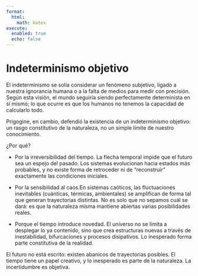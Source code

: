 ```yaml
---
format:
  html:
    math: katex
execute:
  enabled: true
  echo: false
---
```



# Indeterminismo objetivo

El indeterminismo se solía considerar un fenómeno subjetivo, ligado a nuestra ignorancia humana o a la falta de medios para medir con precisión. Según esta visión, el mundo seguiría siendo perfectamente determinista en sí mismo; lo que ocurre es que los humanos no tenemos la capacidad de calcularlo todo.

Prigogine, en cambio, defendió la existencia de un indeterminismo objetivo: un rasgo constitutivo de la naturaleza, no un simple límite de nuestro conocimiento.

¿Por qué?

* Por la irreversibilidad del tiempo. La flecha temporal impide que el futuro sea un espejo del pasado. Los sistemas evolucionan hacia estados más probables, y no existe forma de retroceder ni de “reconstruir” exactamente las condiciones iniciales.

* Por la sensibilidad al caos.En sistemas caóticos, las fluctuaciones inevitables (cuánticas, térmicas, ambientales) se amplifican de forma tal que generan trayectorias distintas. No es solo que no sepamos cuál se dará: es que la naturaleza misma mantiene abiertas varias posibilidades reales.

* Porque el tiempo introduce novedad. El universo no se limita a desplegar lo ya contenido, sino que crea estructuras nuevas a través de inestabilidad, bifurcaciones y procesos disipativos. Lo inesperado forma parte constitutiva de la realidad.


El futuro no está escrito: existen abanicos de trayectorias posibles. El tiempo tiene un papel creativo, y lo inesperado es parte de la naturaleza. La incertidumbre es objetiva.